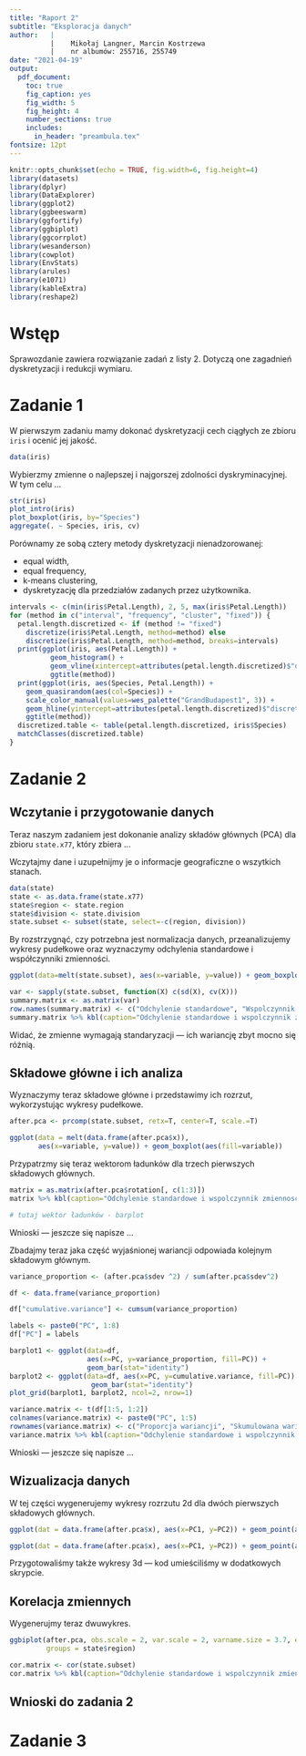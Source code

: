 ```yaml
---
title: "Raport 2"
subtitle: "Eksploracja danych"
author:   |
          |    Mikołaj Langner, Marcin Kostrzewa
          |    nr albumów: 255716, 255749
date: "2021-04-19"
output: 
  pdf_document:
    toc: true
    fig_caption: yes
    fig_width: 5 
    fig_height: 4 
    number_sections: true
    includes:
      in_header: "preambula.tex" 
fontsize: 12pt 
---
```


```r
knitr::opts_chunk$set(echo = TRUE, fig.width=6, fig.height=4)
library(datasets)
library(dplyr)
library(DataExplorer)
library(ggplot2)
library(ggbeeswarm)
library(ggfortify)
library(ggbiplot)
library(ggcorrplot)
library(wesanderson)
library(cowplot)
library(EnvStats)
library(arules)
library(e1071)
library(kableExtra)
library(reshape2)
```

# Wstęp
<!--  można napisać trochę więcej -->

Sprawozdanie zawiera rozwiązanie zadań z listy 2. Dotyczą one zagadnień dyskretyzacji i redukcji wymiaru.

# Zadanie 1

W pierwszym zadaniu mamy dokonać dyskretyzacji cech ciągłych ze zbioru `iris` i ocenić jej jakość.

```r
data(iris)
```

Wybierzmy zmienne o najlepszej i najgorszej zdolności dyskryminacyjnej. W tym celu &hellip;

```r
str(iris)
plot_intro(iris)
plot_boxplot(iris, by="Species")
aggregate(. ~ Species, iris, cv)
```

Porównamy ze sobą cztery metody dyskretyzacji nienadzorowanej:

 - equal width,
 - equal frequency,
 - k-means clustering,
 - dyskretyzację dla przedziałów zadanych przez użytkownika.

```r
intervals <- c(min(iris$Petal.Length), 2, 5, max(iris$Petal.Length))
for (method in c("interval", "frequency", "cluster", "fixed")) {
  petal.length.discretized <- if (method != "fixed") 
    discretize(iris$Petal.Length, method=method) else 
    discretize(iris$Petal.Length, method=method, breaks=intervals)
  print(ggplot(iris, aes(Petal.Length)) +
          geom_histogram() +
          geom_vline(xintercept=attributes(petal.length.discretized)$"discretized:breaks") +
          ggtitle(method))
  print(ggplot(iris, aes(Species, Petal.Length)) +
    geom_quasirandom(aes(col=Species)) +
    scale_color_manual(values=wes_palette("GrandBudapest1", 3)) +
    geom_hline(yintercept=attributes(petal.length.discretized)$"discretized:breaks") +
    ggtitle(method))
  discretized.table <- table(petal.length.discretized, iris$Species)
  matchClasses(discretized.table)
}
```

# Zadanie 2

## Wczytanie i przygotowanie danych

Teraz naszym zadaniem jest dokonanie analizy składów głównych (PCA) dla zbioru `state.x77`, który zbiera &hellip;

Wczytajmy dane i uzupełnijmy je o informacje geograficzne o wszytkich stanach.

```r
data(state)
state <- as.data.frame(state.x77)
state$region <- state.region
state$division <- state.division
state.subset <- subset(state, select=-c(region, division))
```

By rozstrzygnąć, czy potrzebna jest normalizacja danych, przeanalizujemy wykresy pudełkowe oraz wyznaczymy odchylenia standardowe i współczynniki zmienności.

```r
ggplot(data=melt(state.subset), aes(x=variable, y=value)) + geom_boxplot(aes(fill=variable))
```

```r
var <- sapply(state.subset, function(X) c(sd(X), cv(X)))
summary.matrix <- as.matrix(var)
row.names(summary.matrix) <- c("Odchylenie standardowe", "Wspolczynnik zmiennosci")
summary.matrix %>% kbl(caption="Odchylenie standardowe i wspolczynnik zmiennosci dla zmienych", format="latex", digits=3) %>% kable_styling(latex_options=c('hold_position', 'scale_down'))
```

Widać, że zmienne wymagają standaryzacji --- ich wariancję zbyt mocno się różnią.

## Składowe główne i ich analiza

Wyznaczymy teraz składowe główne i przedstawimy ich rozrzut, wykorzystując wykresy pudełkowe.

```r
after.pca <- prcomp(state.subset, retx=T, center=T, scale.=T)
```

```r
ggplot(data = melt(data.frame(after.pca$x)), 
       aes(x=variable, y=value)) + geom_boxplot(aes(fill=variable))
```

Przypatrzmy się teraz wektorom ładunków dla trzech pierwszych składowych głównych.

```r
matrix = as.matrix(after.pca$rotation[, c(1:3)])
matrix %>% kbl(caption="Odchylenie standardowe i wspolczynnik zmiennosci dla zmienych", format="latex", digits=3) %>% kable_styling(latex_options=c('hold_position'))
```

```r
# tutaj wektor ładunków - barplot
```

Wnioski --- jeszcze się napisze &hellip;

Zbadajmy teraz jaka część wyjaśnionej wariancji odpowiada kolejnym składowym głównym.

```r
variance_proportion <- (after.pca$sdev ^2) / sum(after.pca$sdev^2)

df <- data.frame(variance_proportion)

df["cumulative.variance"] <- cumsum(variance_proportion)

labels <- paste0("PC", 1:8)
df["PC"] = labels

barplot1 <- ggplot(data=df,
                   aes(x=PC, y=variance_proportion, fill=PC)) + 
                   geom_bar(stat="identity")
barplot2 <- ggplot(data=df, aes(x=PC, y=cumulative.variance, fill=PC)) + 
                    geom_bar(stat="identity") 
plot_grid(barplot1, barplot2, ncol=2, nrow=1)
```

```r
variance.matrix <- t(df[1:5, 1:2])
colnames(variance.matrix) <- paste0("PC", 1:5)
rownames(variance.matrix) <- c("Proporcja wariancji", "Skumulowana wariancja")
variance.matrix %>% kbl(caption="Odchylenie standardowe i wspolczynnik zmiennosci dla zmienych", format="latex", digits=3) %>% kable_styling(latex_options=c('hold_position'))
```

Wnioski --- jeszcze się napisze &hellip;

## Wizualizacja danych

W tej części wygenerujemy wykresy rozrzutu 2d dla dwóch pierwszych składowych głównych.
```r
ggplot(dat = data.frame(after.pca$x), aes(x=PC1, y=PC2)) + geom_point(aes(color = state$region))
```
```r
ggplot(dat = data.frame(after.pca$x), aes(x=PC1, y=PC2)) + geom_point(aes(color = state$division))
```

Przygotowaliśmy także wykresy 3d --- kod umieściliśmy w dodatkowych skrypcie.

## Korelacja zmiennych
Wygenerujmy teraz dwuwykres.

```r
ggbiplot(after.pca, obs.scale = 2, var.scale = 2, varname.size = 3.7, ellipse = TRUE, 
         groups = state$region)
```

```r
cor.matrix <- cor(state.subset)
cor.matrix %>% kbl(caption="Odchylenie standardowe i wspolczynnik zmiennosci dla zmienych", format="latex", digits=3) %>% kable_styling(latex_options=c('hold_position', 'scale_down'))
```

## Wnioski do zadania 2
# Zadanie 3